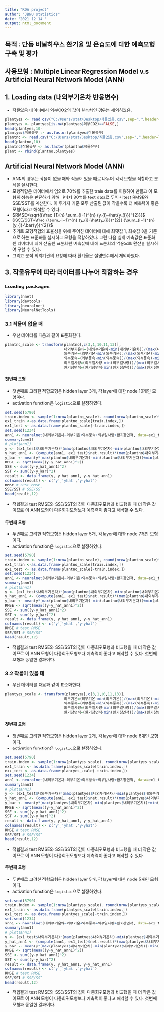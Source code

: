 ```yaml
---
title: "RDA project"
author: "JBNU statistics"
date: '2021 12 14 '
output: html_document
---
```


## 목적 : 단동 비닐하우스 환기율 및 온습도에 대한 예측모형 구축 및 평가
## 사용모형 : Multiple Linear Regression Model v.s Artificial Neural Network Model (ANN)

## 1. Loading data (내외부기온차 반응변수)

- 작물있음 데이터에서 외부CO2의 값이 결측치인 경우는 제외하였음.

```r
plantyes <- read.csv("C:/Users/stat/Desktop/작물있음.csv",sep=",",header=T)
plantyes <- plantyes[is.na(plantyes$외부CO2)==FALSE,]
head(plantyes,10)
plantyes$작물유무 <- as.factor(plantyes$작물유무)
plantno <- read.csv("C:/Users/stat/Desktop/작물없음.csv",sep=",",header=T)
head(plantno,10) 
plantno$작물유무 <- as.factor(plantno$작물유무)
plant <- rbind(plantno,plantyes)
```




## Artificial Neural Network Model (ANN)

- ANN의 경우는 작물이 없을 때와 작물이 있을 때로 나누어 각각 모형을 적합하고 분석을 실시한다.
- 모형적합은 데이터에서 임의로 70%를 추출한 train data를 이용하여 만들고 이 모형의 성능을 판단하기 위해 나머지 30%를 test data로 두어서 test RMSE와 SSE/SST를 계산한다. 이 두가지 기준 모두 산출된 값이 작을수록 더 예측력이 좋은 모형이라고 해석할 수 있다.
- $RMSE=\sqrt{{\frac {1}{n} \sum_{i=1}^{n} (y_{i}-\hat{y_{i}})^{2}}}$
- $SSE/SST=\frac {\sum_{i=1}^{n} (y_{i}-\hat{y_{i}})^{2}} {\sum_{i=1}^{n} (y_{i}-\bar{y})^{2}}$
- 추가로 모형적합의 효율성을 위해 주어진 데이터에 대해 최댓값 1, 최솟값 0을 기준으로 하는 표준화를 실시하고 모형을 적합하였다. 그런 다음 실제 예측값은 표준화된 데이터에 의해 산출된 표준화된 예측값에 대해 표준화의 역순으로 환산을 실시하여 구할 수 있다. 
- 그리고 분석 의뢰기관의 요청에 따라 환기율은 설명변수에서 제외하였다.

## 3. 작물유무에 따라 데이터를 나누어 적합하는 경우

### Loading packages

```r
library(nnet)
library(devtools)
library(neuralnet)
library(NeuralNetTools)
```


### 3.1 작물이 없을 때

- 우선 데이터를 다음과 같이 표준화한다.

```r
plantno_scale <- transform(plantno[,c(3,1,10,11,13)], 
                           내외부기온차=(내외부기온차-min(내외부기온차))/(max(내외부기온차)-min(내외부기온차)),
                           외부기온=(외부기온-min(외부기온))/(max(외부기온)-min(외부기온)),
                           외부풍속=(외부풍속-min(외부풍속))/(max(외부풍속)-min(외부풍속)),
                           외부일사량=(외부일사량-min(외부일사량))/(max(외부일사량)-min(외부일사량)),
                           환기창면적=(환기창면적-min(환기창면적))/(max(환기창면적)-min(환기창면적)))
```


#### 첫번째 모형

- 첫번째로 고려한 적합모형은 hidden layer 3개, 각 layer에 대한 node 10개인 모형이다.
- activation function은 `logistic`으로 설정하였다.

```r
set.seed(5790)
train.index <- sample(1:nrow(plantno_scale), round(nrow(plantno_scale)*7/10), replace=F)
ex1_train <-as.data.frame(plantno_scale[train.index,])
ex1_test <- as.data.frame(plantno_scale[-train.index,])
set.seed(1234)
ann1 <- neuralnet(내외부기온차~외부기온+외부풍속+외부일사량+환기창면적, data=ex1_train, hidden=rep(10,3), threshold = 0.01, stepmax = 1e+08, act.fct='logistic')
summary(ann1)
# plot(ann1)
y <- (ex1_test$내외부기온차)*(max(plantno$내외부기온차)-min(plantno$내외부기온차))+min(plantno$내외부기온차)
y_hat_ann1 <- (compute(ann1, ex1_test)$net.result)*(max(plantno$내외부기온차)-min(plantno$내외부기온차))+min(plantno$내외부기온차)
y_bar <- mean(y*(max(plantno$내외부기온차)-min(plantno$내외부기온차))+min(plantno$내외부기온차))
RMSE <- sqrt(mean((y-y_hat_ann1)^2))
SSE <- sum((y-y_hat_ann1)^2) 
SST <- sum((y-y_bar)^2) 
result <- data.frame(y, y_hat_ann1, y-y_hat_ann1)
colnames(result) <- c('y','yhat','y-yhat')
RMSE # test RMSE
SSE/SST # SSE/SST
head(result,12)
```

- 적합결과 test RMSE와 SSE/SST의 값이 다중회귀모형과 비교했을 때 더 작은 값이므로 이 ANN 모형이 다중회귀모형보다 예측력이 좋다고 해석할 수 있다.

#### 두번째 모형

- 두번째로 고려한 적합모형은 hidden layer 5개, 각 layer에 대한 node 7개인 모형이다.
- activation function은 `logistic`으로 설정하였다.

```r
set.seed(5790)
train.index <- sample(1:nrow(plantno_scale), round(nrow(plantno_scale)*7/10), replace=F)
ex1_train <-as.data.frame(plantno_scale[train.index,])
ex1_test <- as.data.frame(plantno_scale[-train.index,])
set.seed(1234)
ann1 <- neuralnet(내외부기온차~외부기온+외부풍속+외부일사량+환기창면적, data=ex1_train, hidden=rep(7,5), threshold = 0.01, stepmax = 1e+08, act.fct='logistic')
summary(ann1)
# plot(ann1)
y <- (ex1_test$내외부기온차)*(max(plantno$내외부기온차)-min(plantno$내외부기온차))+min(plantno$내외부기온차)
y_hat_ann1 <- (compute(ann1, ex1_test)$net.result)*(max(plantno$내외부기온차)-min(plantno$내외부기온차))+min(plantno$내외부기온차)
y_bar <- mean(y*(max(plantno$내외부기온차)-min(plantno$내외부기온차))+min(plantno$내외부기온차))
RMSE <- sqrt(mean((y-y_hat_ann1)^2))
SSE <- sum((y-y_hat_ann1)^2) 
SST <- sum((y-y_bar)^2) 
result <- data.frame(y, y_hat_ann1, y-y_hat_ann1)
colnames(result) <- c('y','yhat','y-yhat')
RMSE # test RMSE
SSE/SST # SSE/SST
head(result,12)
```

- 적합결과 test RMSE와 SSE/SST의 값이 다중회귀모형과 비교했을 때 더 작은 값이므로 이 ANN 모형이 다중회귀모형보다 예측력이 좋다고 해석할 수 있다. 첫번째 모형과 동일한 결과이다.



### 3.2 작물이 있을 때

- 우선 데이터를 다음과 같이 표준화한다.

```r
plantyes_scale <- transform(plantyes[,c(3,1,10,11,13)],                                                                           내외부기온차=(내외부기온차-min(내외부기온차))/(max(내외부기온차)-min(내외부기온차)),
                           외부기온=(외부기온-min(외부기온))/(max(외부기온)-min(외부기온)),
                           외부풍속=(외부풍속-min(외부풍속))/(max(외부풍속)-min(외부풍속)),
                           외부일사량=(외부일사량-min(외부일사량))/(max(외부일사량)-min(외부일사량)),
                           환기창면적=(환기창면적-min(환기창면적))/(max(환기창면적)-min(환기창면적)))
```

#### 첫번째 모형

- 첫번째로 고려한 적합모형은 hidden layer 2개, 각 layer에 대한 node 6개인 모형이다.
- activation function은 `logistic`으로 설정하였다.

```r
set.seed(5790)
train.index <- sample(1:nrow(plantyes_scale), round(nrow(plantyes_scale)*7/10), replace=F)
ex1_train <- as.data.frame(plantyes_scale[train.index,])
ex1_test <- as.data.frame(plantyes_scale[-train.index,])
set.seed(1234)
ann1 <- neuralnet(내외부기온차~외부기온+외부풍속+외부일사량+환기창면적, data=ex1_train, hidden=rep(6,2), threshold = 0.01, stepmax = 1e+08)
summary(ann1)
# plot(ann1)
y <- (ex1_test$내외부기온차)*(max(plantyes$내외부기온차)-min(plantyes$내외부기온차))+min(plantyes$내외부기온차)
y_hat_ann1 <- (compute(ann1, ex1_test)$net.result)*(max(plantyes$내외부기온차)-min(plantyes$내외부기온차))+min(plantyes$내외부기온차)
y_bar <- mean(y*(max(plantyes$내외부기온차)-min(plantyes$내외부기온차))+min(plantyes$내외부기온차))
RMSE <- sqrt(mean((y-y_hat_ann1)^2))
SSE <- sum((y-y_hat_ann1)^2) 
SST <- sum((y-y_bar)^2) 
result <- data.frame(y, y_hat_ann1, y-y_hat_ann1)
colnames(result) <- c('y','yhat','y-yhat')
RMSE # test RMSE
SSE/SST # SSE/SST
head(result,12)
```

- 적합결과 test RMSE와 SSE/SST의 값이 다중회귀모형과 비교했을 때 더 작은 값이므로 이 ANN 모형이 다중회귀모형보다 예측력이 좋다고 해석할 수 있다. 

#### 두번째 모형

- 두번째로 고려한 적합모형은 hidden layer 5개, 각 layer에 대한 node 5개인 모형이다.
- activation function은 `logistic`으로 설정하였다.

```r
set.seed(5790)
train.index <- sample(1:nrow(plantyes_scale), round(nrow(plantyes_scale)*7/10), replace=F)
ex1_train <- as.data.frame(plantyes_scale[train.index,])
ex1_test <- as.data.frame(plantyes_scale[-train.index,])
set.seed(1234)
ann1 <- neuralnet(내외부기온차~외부기온+외부풍속+외부일사량+환기창면적, data=ex1_train, hidden=rep(5,5), threshold = 0.01, stepmax = 1e+08)
summary(ann1)
# plot(ann1)
y <- (ex1_test$내외부기온차)*(max(plantyes$내외부기온차)-min(plantyes$내외부기온차))+min(plantyes$내외부기온차)
y_hat_ann1 <- (compute(ann1, ex1_test)$net.result)*(max(plantyes$내외부기온차)-min(plantyes$내외부기온차))+min(plantyes$내외부기온차)
y_bar <- mean(y*(max(plantyes$내외부기온차)-min(plantyes$내외부기온차))+min(plantyes$내외부기온차))
RMSE <- sqrt(mean((y-y_hat_ann1)^2))
SSE <- sum((y-y_hat_ann1)^2) 
SST <- sum((y-y_bar)^2) 
result <- data.frame(y, y_hat_ann1, y-y_hat_ann1)
colnames(result) <- c('y','yhat','y-yhat')
RMSE # test RMSE
SSE/SST # SSE/SST
head(result,12)
```

- 적합결과 test RMSE와 SSE/SST의 값이 다중회귀모형과 비교했을 때 더 작은 값이므로 이 ANN 모형이 다중회귀모형보다 예측력이 좋다고 해석할 수 있다. 첫번째 모형과 동일한 결과이다.
  

